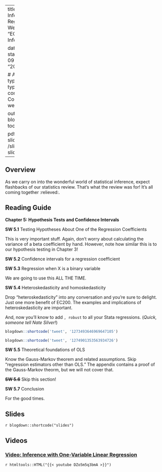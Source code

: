 

---
title: Week 5 - Inference with One Regressor
sitetitle: Week 5
summary: "EC200 - Week 5 Inference (CH5)"

date: "2020-09-16"
start_date: "2020-09-28"
end_date: "2020-10-02"

  
  # Academic page type (do not modify).
type: docs
menu:
  content:
    parent: Course content
    weight: 5
    
output:
  blogdown::html_page:
    toc: true

pdf: /slides/ch5-slides.pdf
thumb: /slides/ch5-slides.png



---

## Overview

As we carry on into the wonderful world of statistical inference, expect flashbacks of our statistics review. That's what the review was for! It's all coming together  :relieved:.

## Reading Guide

**Chapter 5: Hypothesis Tests and Confidence Intervals**

**SW 5.1**	Testing Hypotheses About One of the Regression Coefficients

This is very important stuff. Again, don’t worry about calculating the variance of a beta coefficient by hand. However, note how similar this is to our hypothesis testing in Chapter 3!

**SW 5.2**	Confidence intervals for a regression coefficient

**SW 5.3**	Regression when X is a binary variable 

We are going to use this ALL THE TIME. 

**SW 5.4**	Heteroskedasticity and homoskedasticity 

Drop "heteroskedasticity" into any conversation and you're sure to delight. Just one more benefit of EC200. 
The examples and implications of heteroskedasticity are important. 

And, now you'll know to add `, robust` to all your Stata regressions. (*Quick, someone tell Nate Silver!*)

```r
blogdown::shortcode('tweet', '1273493646969647105')
```


```r
blogdown::shortcode('tweet', '1274901353563934726')
```



**SW 5.5**	Theoretical foundations of OLS

Know the Gauss-Markov theorem and related assumptions. Skip "regression estimators other than OLS." The appendix contains a proof of the Gauss-Markov theorm, but we will not cover that.

~~**SW 5.6**~~ Skip this section!

**SW 5.7**	Conclusion

For the good times.

## Slides

`r blogdown::shortcode("slides")`

## Videos
### [Video: Inference with One-Variable Linear Regression](https://youtu.be/DZo5m5q3bmA)
`r htmltools::HTML("{{< youtube DZo5m5q3bmA >}}")`



